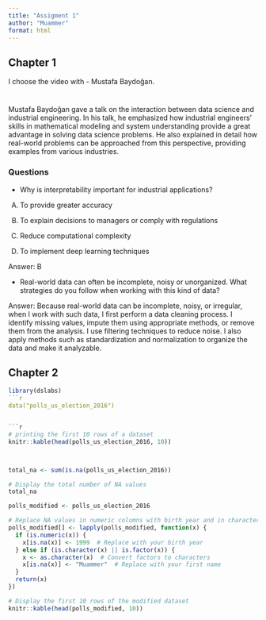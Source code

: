 ```yaml
---
title: "Assigment 1"
author: "Muammer"
format: html
---
```



## Chapter 1

I choose the video with - Mustafa Baydoğan.

#
Mustafa Baydoğan gave a talk on the interaction between data science and industrial engineering. In his talk, he emphasized how industrial engineers' skills in mathematical modeling and system understanding provide a great advantage in solving data science problems. He also explained in detail how real-world problems can be approached from this perspective, providing examples from various industries.


###  Questions
-   Why is interpretability important for industrial applications?

A) To provide greater accuracy

B) To explain decisions to managers or comply with regulations

C) Reduce computational complexity

D) To implement deep learning techniques

Answer: B

-   Real-world data can often be incomplete, noisy or unorganized. What strategies do you follow when working with this kind of data?

Answer: 
Because real-world data can be incomplete, noisy, or irregular, when I work with such data, I first perform a data cleaning process. I identify missing values, impute them using appropriate methods, or remove them from the analysis. I use filtering techniques to reduce noise. I also apply methods such as standardization and normalization to organize the data and make it analyzable.



## Chapter 2



```r
library(dslabs)
```r
data("polls_us_election_2016")


```r
# printing the first 10 rows of a dataset
knitr::kable(head(polls_us_election_2016, 10))



total_na <- sum(is.na(polls_us_election_2016))

# Display the total number of NA values
total_na

```


```r
polls_modified <- polls_us_election_2016

# Replace NA values in numeric columns with birth year and in character/factor columns with first name
polls_modified[] <- lapply(polls_modified, function(x) {
  if (is.numeric(x)) {
    x[is.na(x)] <- 1999  # Replace with your birth year
  } else if (is.character(x) || is.factor(x)) {
    x <- as.character(x)  # Convert factors to characters
    x[is.na(x)] <- "Muammer"  # Replace with your first name
  }
  return(x)
})

# Display the first 10 rows of the modified dataset
knitr::kable(head(polls_modified, 10))

```
